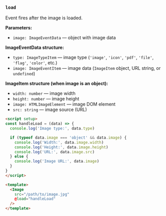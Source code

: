 ### `load`

Event fires after the image is loaded.

**Parameters:**
- `image: ImageEventData` — object with image data

**ImageEventData structure:**
- `type: ImageTypeItem` — image type (`'image'`, `'icon'`, `'pdf'`, `'file'`, `'flag'`, `'color'`, etc.)
- `image: ImageEventItem` — image data (`ImageItem` object, URL string, or `undefined`)

**ImageItem structure (when image is an object):**
- `width: number` — image width
- `height: number` — image height
- `image: HTMLImageElement` — image DOM element
- `src: string` — image source (URL)

```html
<script setup>
const handleLoad = (data) => {
  console.log('Image type:', data.type)

  if (typeof data.image === 'object' && data.image) {
    console.log('Width:', data.image.width)
    console.log('Height:', data.image.height)
    console.log('URL:', data.image.src)
  } else {
    console.log('Image URL:', data.image)
  }
}
</script>

<template>
  <Image
    src="/path/to/image.jpg"
    @load="handleLoad"
  />
</template>
```
